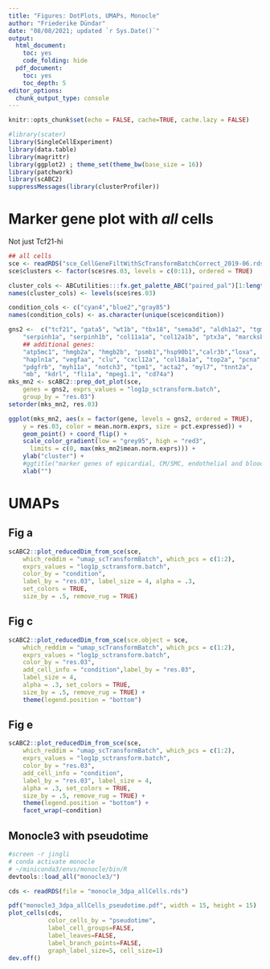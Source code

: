 ```yaml
---
title: "Figures: DotPlots, UMAPs, Monocle"
author: "Friederike Dündar"
date: "08/08/2021; updated `r Sys.Date()`"
output:
  html_document:
    toc: yes
    code_folding: hide
  pdf_document:
    toc: yes
    toc_depth: 5
editor_options:
  chunk_output_type: console
---
```


```r
knitr::opts_chunk$set(echo = FALSE, cache=TRUE, cache.lazy = FALSE)
```
```r
#library(scater)
library(SingleCellExperiment)
library(data.table)
library(magrittr)
library(ggplot2) ; theme_set(theme_bw(base_size = 16))
library(patchwork)
library(scABC2)
suppressMessages(library(clusterProfiler))
```


# Marker gene plot with *all* cells

Not just Tcf21-hi

```r
## all cells
sce <- readRDS("sce_CellGeneFiltWithScTransformBatchCorrect_2019-06.rds")
sce$clusters <- factor(sce$res.03, levels = c(0:11), ordered = TRUE)

cluster_cols <- ABCutilities:::fx.get_palette_ABC("paired_pal")[1:length(unique(sce$res.03))]
names(cluster_cols) <- levels(sce$res.03)

condition_cols <- c("cyan4","blue2","gray85")
names(condition_cols) <- as.character(unique(sce$condition))
```

```r
gns2 <-  c("tcf21", "gata5", "wt1b", "tbx18", "sema3d", "aldh1a2", "tgm2b", "fn1a",
    "serpinh1a", "serpinh1b", "col11a1a", "col12a1b", "ptx3a", "marcksb",
    ## additional genes:
    "atp5mc1", "hmgb2a", "hmgb2b", "psmb1","hsp90b1","calr3b","loxa",
    "hapln1a", "vegfaa", "clu", "cxcl12a", "col18a1a", "top2a", "pcna",
    "pdgfrb", "myh11a", "notch3", "tpm1", "acta2", "myl7", "tnnt2a",
    "mb", "kdrl", "fli1a", "mpeg1.1", "cd74a")
mks_mn2 <- scABC2::prep_dot_plot(sce,
    genes = gns2, exprs_values = "log1p_sctransform.batch",
    group_by = "res.03")
setorder(mks_mn2, res.03)

ggplot(mks_mn2, aes(x = factor(gene, levels = gns2, ordered = TRUE),
    y = res.03, color = mean.norm.exprs, size = pct.expressed)) +
    geom_point() + coord_flip() +
    scale_color_gradient(low = "grey95", high = "red3", 
      limits = c(0, max(mks_mn2$mean.norm.exprs))) +
    ylab("cluster") + 
    #ggtitle("marker genes of epicardial, CM/SMC, endothelial and blood cells")+
    xlab("")
```

# UMAPs

## Fig a

```r
scABC2::plot_reducedDim_from_sce(sce,
    which_reddim = "umap_scTransformBatch", which_pcs = c(1:2),
    exprs_values = "log1p_sctransform.batch",
    color_by = "condition", 
    label_by = "res.03", label_size = 4, alpha = .3,
    set_colors = TRUE,
    size_by = .5, remove_rug = TRUE) 
```


## Fig c

```r
scABC2::plot_reducedDim_from_sce(sce.object = sce,
    which_reddim = "umap_scTransformBatch", which_pcs = c(1:2),
    exprs_values = "log1p_sctransform.batch",
    color_by = "res.03", 
    add_cell_info = "condition",label_by = "res.03",
    label_size = 4,
    alpha = .3, set_colors = TRUE,
    size_by = .5, remove_rug = TRUE) +
    theme(legend.position = "bottom") 
```

## Fig e

```r
scABC2::plot_reducedDim_from_sce(sce,
    which_reddim = "umap_scTransformBatch", which_pcs = c(1:2),
    exprs_values = "log1p_sctransform.batch",
    color_by = "res.03", 
    add_cell_info = "condition",
    label_by = "res.03", label_size = 4,
    alpha = .3, set_colors = TRUE,
    size_by = .5, remove_rug = TRUE) +
    theme(legend.position = "bottom") +
    facet_wrap(~condition)
```


## Monocle3 with pseudotime

```r
#screen -r jingli
# conda activate monocle
# ~/miniconda3/envs/monocle/bin/R
devtools::load_all("monocle3/")

cds <- readRDS(file = "monocle_3dpa_allCells.rds")

pdf("monocle3_3dpa_allCells_pseudotime.pdf", width = 15, height = 15)
plot_cells(cds,
           color_cells_by = "pseudotime",
           label_cell_groups=FALSE,
           label_leaves=FALSE,
           label_branch_points=FALSE,
           graph_label_size=5, cell_size=1)
dev.off()
```

